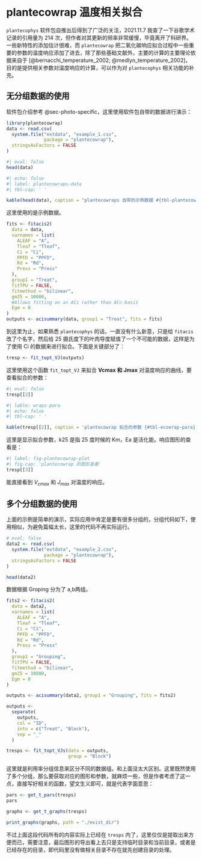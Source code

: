 # plantecowrap 温度相关拟合 {#sec-plantecowraps}

`plantecophys` 软件包自推出后得到了广泛的关注，2021.11.7 我查了一下谷歌学术记录的引用量为 214 次，但作者对其更新的频率非常缓慢，毕竟离开了科研界。一些新特性的添加估计很难，而 `plantecowrap` 把二氧化碳响应拟合过程中一些重要的参数的温度响应添加了进去，除了那些基础文献外，主要的计算的主要理论依据来自于 [@bernacchi_temperature_2002; @medlyn_temperature_2002]，目的是提供相关参数对温度响应的计算，可以作为对 `plantecophys` 相关功能的补充。

## 无分组数据的使用 {#sec-plantecowrap-nogroup}

软件包介绍参考 @sec-photo-specific，这里使用软件包自带的数据进行演示：

```r
library(plantecowrap)
data <- read.csv(
  system.file("extdata", "example_1.csv",
              package = "plantecowrap"),
  stringsAsFactors = FALSE
)
```

```r
#| eval: false
head(data)
```

```r
#| echo: false
#| label: plantecowraps-data
#| tbl-cap: ' '

kable(head(data), caption = "plantecowraps 自带的示例数据 #{tbl-plantecowraps}")

```


这里使用的是示例数据。

```r
fits <- fitacis2(
  data = data,
  varnames = list(
    ALEAF = "A",
    Tleaf = "Tleaf",
    Ci = "Ci",
    PPFD = "PPFD",
    Rd = "Rd",
    Press = "Press"
  ),
  group1 = "Treat",
  fitTPU = FALSE,
  fitmethod = "bilinear",
  gm25 = 10000,
  #Allows fitting on an ACi rather than ACc-basis
  Egm = 0
)
outputs <- acisummary(data, group1 = "Treat", fits = fits)
```

到这里为止，如果熟悉 `plantecophys` 的话，一直没有什么新意，只是给 `fitacis` 改了个名字，然后给 25 摄氏度下的叶肉导度赋值了一个不可能的数据，这样是为了使用 Ci 的数据来进行拟合。下面是关键部分了：

```r
tresp <- fit_topt_VJ(outputs)
```

这里使用这个函数 `fit_topt_VJ` 来拟合 **Vcmax 和 Jmax** 对温度响应的曲线，要查看拟合的参数：

```r
#| eval: false
tresp[[2]]
```

```r
#| lable: wraps-para
#| echo: false
#| tbl-cap: ' '

kable(tresp[[2]], caption = 'plantecowrap 拟合的参数 {#tbl-ecoerap-para}')
```


这里是显示拟合参数，k25 是指 25 度时候的 Km，Ea 是活化能。响应图形的查看是：


```r
#| label: fig-plantecowrap-plot
#| fig.cap: 'plantecowrap 的图形查看'
tresp[[3]]
```
能直接看到 $V_{cmax}$ 和 $J_{max}$ 对温度的响应。


## 多个分组数据的使用 {#sec-plantecowrap-group}

上面的示例是简单的演示，实际应用中肯定是要有很多分组的，分组代码如下，使用相似，为避免篇幅太长，这里的代码不再实际运行。

```r
# eval: false
data2 <- read.csv(
  system.file("extdata", "example_2.csv",
              package = "plantecowrap"),
  stringsAsFactors = FALSE
)

head(data2)
```

数据根据 Groping 分为了 a,b两组。

```.r
fits2 <- fitacis2(
  data = data2,
  varnames = list(
    ALEAF = "A",
    Tleaf = "Tleaf",
    Ci = "Ci",
    PPFD = "PPFD",
    Rd = "Rd",
    Press = "Press"
  ),
  group1 = "Grouping",
  fitTPU = FALSE,
  fitmethod = "bilinear",
  gm25 = 10000,
  Egm = 0
)

outputs <- acisummary(data2, group1 = "Grouping", fits = fits2)

outputs <-
  separate(
    outputs,
    col = "ID",
    into = c("Treat", "Block"),
    sep = "_"
  )

tresps <- fit_topt_VJs(data = outputs,
                       group = "Block")
```


这里就是利用率分组信息来区分不同的数据组。和上面没太大区别。这里既然使用了多个分组，那么要获取对应的图形和参数，就麻烦一些，但是作者考虑了这一点，直接写好相关的函数，望文生义即可，就是代表字面意思：

```.r
pars <- get_t_pars(tresps)
pars

graphs <- get_t_graphs(tresps)

print_graphs(graphs, path = "./exist_dir")
```

不过上面这段代码所有的内容实际上已经在 `tresps` 内了，这里仅仅是提取出来方便而已，需要注意，最后图形的导出看上去只是支持临时目录和当前目录，或者是已经存在的目录，即代码里没有做相关目录不存在就先创建目录的处理。
